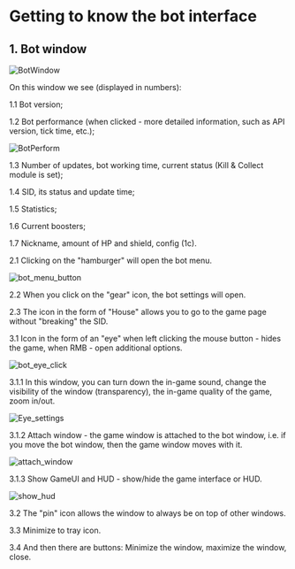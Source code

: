 # Getting to know the bot interface

## 1. Bot window

![BotWindow](public/BotWindow.png)

On this window we see (displayed in numbers):

1.1 Bot version;

1.2 Bot performance (when clicked - more detailed information, such as API version, tick time, etc.);

![BotPerform](public/bot_perfom.png)

1.3 Number of updates, bot working time, current status (Kill & Collect module is set);

1.4 SID, its status and update time;

1.5 Statistics;

1.6 Current boosters;

1.7 Nickname, amount of HP and shield, config (1c).

2.1 Clicking on the "hamburger" will open the bot menu.

![bot_menu_button](public/bot_menu_button.png)

2.2 When you click on the "gear" icon, the bot settings will open.

2.3 The icon in the form of "House" allows you to go to the game page without "breaking" the SID.

3.1 Icon in the form of an "eye" when left clicking the mouse button - hides the game, when RMB - open additional options.

![bot_eye_click](public/bot_eye_click.png)

3.1.1 In this window, you can turn down the in-game sound, change the visibility of the window (transparency), the in-game quality of the game, zoom in/out.

![Eye_settings](public/Eye_settings.gif)

3.1.2 Attach window - the game window is attached to the bot window, i.e. if you move the bot window, then the game window moves with it.

![attach_window](public/Attach_window.gif)

3.1.3 Show GameUI and HUD - show/hide the game interface or HUD.

![show_hud](public/Show_hud.gif)

3.2 The "pin" icon allows the window to always be on top of other windows.

3.3 Minimize to tray icon.

3.4 And then there are buttons: Minimize the window, maximize the window, close.